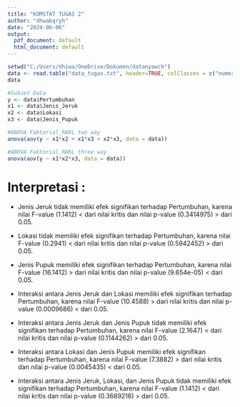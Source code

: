 ---
title: "KOMSTAT TUGAS 2"
author: "dhwabqryh"
date: "2024-06-06"
output:
  pdf_document: default
  html_document: default
---


```{r}
setwd("C:/Users/dhiwa/OneDrive/Dokumen/datanyawch")
data <- read.table("data_tugas.txt", header=TRUE, colClasses = c("numeric","factor","factor","factor"))
data
```

```{r}
#Subset Data
y <- data$Pertumbuhan 
x1 <- data$Jenis_Jeruk 
x2 <- data$Lokasi 
x3 <- data$Jenis_Pupuk
```

```{r}
#ANOVA Faktorial_RAKL two way
anova(aov(y ~ x1*x2 + x1*x3 + x2*x3, data = data))
```

```{r}
#ANOVA Faktorial_RAKL three way
anova(aov(y ~ x1*x2*x3, data = data))
```
# Interpretasi :
- Jenis Jeruk tidak memiliki efek signifikan terhadap Pertumbuhan, 
  karena nilai F-value (1.1412) < dari nilai kritis dan nilai p-value (0.3414975) > dari 0.05.

- Lokasi tidak memiliki efek signifikan terhadap Pertumbuhan, 
  karena nilai F-value (0.2941) < dari nilai kritis dan nilai p-value (0.5942452) > dari 0.05.

- Jenis Pupuk memiliki efek signifikan terhadap Pertumbuhan, 
  karena nilai F-value (16.1412) > dari nilai kritis dan nilai p-value (9.654e-05) < dari 0.05.

- Interaksi antara Jenis Jeruk dan Lokasi memiliki efek signifikan terhadap Pertumbuhan, 
  karena nilai F-value (10.4588) > dari nilai kritis dan nilai p-value (0.0009686) < dari 0.05.

- Interaksi antara Jenis Jeruk dan Jenis Pupuk tidak memiliki efek signifikan terhadap Pertumbuhan, 
  karena nilai F-value (2.1647) < dari nilai kritis dan nilai p-value (0.1144262) > dari 0.05.

- Interaksi antara Lokasi dan Jenis Pupuk memiliki efek signifikan terhadap Pertumbuhan, 
  karena nilai F-value (7.3882) > dari nilai kritis dan nilai p-value (0.0045435) < dari 0.05.

- Interaksi antara Jenis Jeruk, Lokasi, dan Jenis Pupuk tidak memiliki efek signifikan terhadap Pertumbuhan, 
  karena nilai F-value (1.1412) < dari nilai kritis dan nilai p-value (0.3689216) > dari 0.05.

